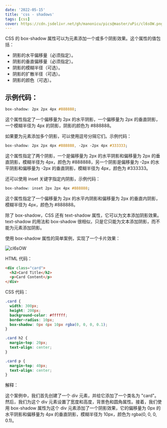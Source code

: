 ```yaml
---
date: '2022-05-15'
title: 'css - shadows'
tags: [css]
cover: https://cdn.jsdelivr.net/gh/manonicu/pics@master/uPic/cl6sOW.png
---
```


CSS 的 box-shadow 属性可以为元素添加一个或多个阴影效果。这个属性的值包括：

- 阴影的水平偏移量（必须指定）。
- 阴影的垂直偏移量（必须指定）。
- 阴影的模糊半径（可选）。
- 阴影的扩散半径（可选）。
- 阴影的颜色（可选）。

## 示例代码：

```css
box-shadow: 2px 2px 4px #888888;
```

这个属性指定了一个偏移量为 2px 的水平阴影，一个偏移量为 2px 的垂直阴影，一个模糊半径为 4px 的阴影，阴影的颜色为 #888888。

如果要为元素添加多个阴影，可以使用逗号分隔它们。示例代码：

```css
box-shadow: 2px 2px 4px #888888, -2px -2px 4px #333333;
```

这个属性指定了两个阴影，一个是偏移量为 2px 的水平阴影和偏移量为 2px 的垂直阴影，模糊半径为 4px，颜色为 #888888，另一个阴影是偏移量为 -2px 的水平阴影和偏移量为 -2px 的垂直阴影，模糊半径为 4px，颜色为 #333333。

还可以使用 inset 关键字指定内阴影，示例代码：

```css
box-shadow: inset 2px 2px 4px #888888;
```

这个属性指定了一个偏移量为 2px 的水平内阴影和偏移量为 2px 的垂直内阴影，模糊半径为 4px，颜色为 #888888。

除了 box-shadow，CSS 还有 text-shadow 属性，它可以为文本添加阴影效果。text-shadow 的用法和 box-shadow 很相似，只是它只能为文本添加阴影，而不能为元素添加阴影。

使用 box-shadow 属性的简单案例，实现了一个卡片效果：

![cl6sOW](https://cdn.jsdelivr.net/gh/manonicu/pics@master/uPic/cl6sOW.png)

HTML 代码：

```html
<div class="card">
  <h2>Card Title</h2>
  <p>Card Content</p>
</div>
```

CSS 代码：

```css
.card {
  width: 300px;
  height: 200px;
  background-color: #ffffff;
  border-radius: 10px;
  box-shadow: 0px 4px 10px rgba(0, 0, 0, 0.1);
}

.card h2 {
  margin-top: 20px;
  text-align: center;
}

.card p {
  margin-top: 40px;
  text-align: center;
}
```

解释：

这个案例中，我们首先创建了一个 div 元素，并给它添加了一个类名为 "card"。然后，我们为这个 div 元素设置了宽度和高度，背景色和圆角属性。接着，我们使用 box-shadow 属性为这个 div 元素添加了一个阴影效果，它的偏移量为 0px 的水平阴影和偏移量为 4px 的垂直阴影，模糊半径为 10px，颜色为 rgba(0, 0, 0, 0.1)。

